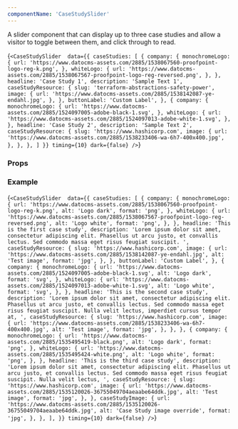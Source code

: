 ```yaml
---
componentName: 'CaseStudySlider'
---
```


A slider component that can display up to three case studies and allow a visitor to toggle between them, and click through to read.

<LiveComponent>{`<CaseStudySlider 
  data={{
    caseStudies: [
      {
        company: {
          monochromeLogo: {
            url: 'https://www.datocms-assets.com/2885/1538067560-proofpoint-logo-reg-k.png',
          },
          whiteLogo: {
            url: 'https://www.datocms-assets.com/2885/1538067567-proofpoint-logo-reg-reversed.png',
          },
        },
        headline: 'Case Study 1',
        description: 'Sample Text 1',
        caseStudyResource: {
          slug: 'terraform-abstractions-safety-power',
          image: {
            url: 'https://www.datocms-assets.com/2885/1538142087-ye-endahl.jpg',
          },
        },
        buttonLabel: 'Custom Label',
      },
      {
        company: {
          monochromeLogo: {
            url: 'https://www.datocms-assets.com/2885/1524097005-adobe-black-1.svg',
          },
          whiteLogo: {
            url: 'https://www.datocms-assets.com/2885/1524097013-adobe-white-1.svg',
          },
        },
        headline: 'Case Study 2',
        description: 'Sample Text 2',
        caseStudyResource: {
          slug: 'https://www.hashicorp.com',
          image: {
            url: 'https://www.datocms-assets.com/2885/1538233406-wa-6h7-400x400.jpg',
          },
        },
      },
    ]
  }}
  timing={10}
  dark={false}
/>`}</LiveComponent>

<UsageDetails packageJson={packageJson} />

### Props

<PropsTable props={componentProps} />

### Example

<LiveComponent>{`<CaseStudySlider 
  data={{
    caseStudies: [
      {
        company: {
          monochromeLogo: {
            url: 'https://www.datocms-assets.com/2885/1538067560-proofpoint-logo-reg-k.png',
            alt: 'Logo dark',
            format: 'png',
          },
          whiteLogo: {
            url: 'https://www.datocms-assets.com/2885/1538067567-proofpoint-logo-reg-reversed.png',
            alt: 'Logo white',
            format: 'png',
          },
        },
        headline: 'This is the first case study',
        description: 'Lorem ipsum dolor sit amet, consectetur adipiscing elit. Phasellus ut arcu justo, et convallis lectus. Sed commodo massa eget risus feugiat suscipit. ',
        caseStudyResource: {
          slug: 'https://www.hashicorp.com',
          image: {
            url: 'https://www.datocms-assets.com/2885/1538142087-ye-endahl.jpg',
            alt: 'Test image',
            format: 'jpg',
          },
        },
        buttonLabel: 'Custom Label',
      },
      {
        company: {
          monochromeLogo: {
            url: 'https://www.datocms-assets.com/2885/1524097005-adobe-black-1.svg',
            alt: 'Logo dark',
            format: 'svg',
          },
          whiteLogo: {
            url: 'https://www.datocms-assets.com/2885/1524097013-adobe-white-1.svg',
            alt: 'Logo white',
            format: 'svg',
          },
        },
        headline: 'This is the second case study',
        description: 'Lorem ipsum dolor sit amet, consectetur adipiscing elit. Phasellus ut arcu justo, et convallis lectus. Sed commodo massa eget risus feugiat suscipit. Nulla velit lectus, imperdiet cursus tempor at, ',
        caseStudyResource: {
          slug: 'https://www.hashicorp.com',
          image: {
            url: 'https://www.datocms-assets.com/2885/1538233406-wa-6h7-400x400.jpg',
            alt: 'Test image',
            format: 'jpg',
          },
        },
      },
      {
        company: {
          monochromeLogo: {
            url: 'https://www.datocms-assets.com/2885/1535495419-black.png',
            alt: 'Logo dark',
            format: 'png',
          },
          whiteLogo: {
            url: 'https://www.datocms-assets.com/2885/1535495424-white.png',
            alt: 'Logo white',
            format: 'png',
          },
        },
        headline: 'This is the third case study',
        description: 'Lorem ipsum dolor sit amet, consectetur adipiscing elit. Phasellus ut arcu justo, et convallis lectus. Sed commodo massa eget risus feugiat suscipit. Nulla velit lectus, ',
        caseStudyResource: {
          slug: 'https://www.hashicorp.com',
          image: {
            url: 'https://www.datocms-assets.com/2885/1535120026-36755049704aeaabe64ddk.jpg',
            alt: 'Test image',
            format: 'jpg',
          },
        },
        caseStudyImage: {
          url: 'https://www.datocms-assets.com/2885/1535120026-36755049704aeaabe64ddk.jpg',
          alt: 'Case Study image override',
          format: 'jpg',
        },
      },
    ],
  }}
  timing={10}
  dark={false}
/>`}</LiveComponent>
